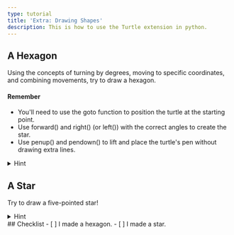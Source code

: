 ```yaml
---
type: tutorial
title: 'Extra: Drawing Shapes'
description: This is how to use the Turtle extension in python.
---
```



## A Hexagon
Using the concepts of turning by degrees, moving to specific coordinates, and combining movements,
try to draw a hexagon.

#### Remember
 - You'll need to use the goto function to position the turtle at the starting point.
 - Use forward() and right() (or left()) with the correct angles to create the star.
 - Use penup() and pendown() to lift and place the turtle's pen without drawing extra lines.
 
<details>
  <summary>Hint</summary>
  A hexagon has six sides, so each turn should be 60 degrees.
</details>

## A Star
Try to draw a five-pointed star!

<details>
  <summary>Hint</summary>
  A star's exterior angles are 144 degrees!
</details>

<Box icon="check-list">
## Checklist

<Checklist>
- [ ] I made a hexagon.
- [ ] I made a star.
</Checklist>
</Box>
